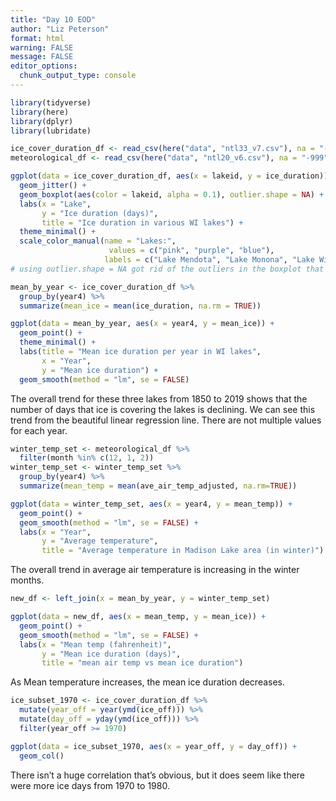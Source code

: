 ```yaml
---
title: "Day 10 EOD"
author: "Liz Peterson"
format: html
warning: FALSE
message: FALSE
editor_options: 
  chunk_output_type: console
---
```


```r
library(tidyverse)
library(here)
library(dplyr)
library(lubridate)
```

```r
ice_cover_duration_df <- read_csv(here("data", "ntl33_v7.csv"), na = "-999")
meteorological_df <- read_csv(here("data", "ntl20_v6.csv"), na = "-999")
```

```r
ggplot(data = ice_cover_duration_df, aes(x = lakeid, y = ice_duration)) +
  geom_jitter() +
  geom_boxplot(aes(color = lakeid, alpha = 0.1), outlier.shape = NA) +
  labs(x = "Lake",
       y = "Ice duration (days)",
       title = "Ice duration in various WI lakes") +
  theme_minimal() +
  scale_color_manual(name = "Lakes:",
                      values = c("pink", "purple", "blue"),
                     labels = c("Lake Mendota", "Lake Monona", "Lake Wingra"))
# using outlier.shape = NA got rid of the outliers in the boxplot that were doubly represented because of the jitter plot it overlays.
```

```r
mean_by_year <- ice_cover_duration_df %>%
  group_by(year4) %>%
  summarize(mean_ice = mean(ice_duration, na.rm = TRUE))

ggplot(data = mean_by_year, aes(x = year4, y = mean_ice)) +
  geom_point() +
  theme_minimal() +
  labs(title = "Mean ice duration per year in WI lakes",
       x = "Year",
       y = "Mean ice duration") +
  geom_smooth(method = "lm", se = FALSE)
```
The overall trend for these three lakes from 1850 to 2019 shows that the number of days that ice is covering the lakes is declining. We can see this trend from the beautiful linear regression line. There are not multiple values for each year. 

```r
winter_temp_set <- meteorological_df %>%
  filter(month %in% c(12, 1, 2))
winter_temp_set <- winter_temp_set %>%
  group_by(year4) %>%
  summarize(mean_temp = mean(ave_air_temp_adjusted, na.rm=TRUE))
```

```r
ggplot(data = winter_temp_set, aes(x = year4, y = mean_temp)) +
  geom_point() +
  geom_smooth(method = "lm", se = FALSE) +
  labs(x = "Year",
       y = "Average temperature",
       title = "Average temperature in Madison Lake area (in winter)")
```
The overall trend in average air temperature is increasing in the winter months. 

```r
new_df <- left_join(x = mean_by_year, y = winter_temp_set)

ggplot(data = new_df, aes(x = mean_temp, y = mean_ice)) +
  geom_point() +
  geom_smooth(method = "lm", se = FALSE) +
  labs(x = "Mean temp (fahrenheit)",
       y = "Mean ice duration (days)",
       title = "mean air temp vs mean ice duration")
```
As Mean temperature increases, the mean ice duration decreases. 

```r
ice_subset_1970 <- ice_cover_duration_df %>%
  mutate(year_off = year(ymd(ice_off))) %>%
  mutate(day_off = yday(ymd(ice_off))) %>%
  filter(year_off >= 1970)
```

```r
ggplot(data = ice_subset_1970, aes(x = year_off, y = day_off)) +
  geom_col()
```
There isn't a huge correlation that's obvious, but it does seem like there were more ice days from 1970 to 1980.
